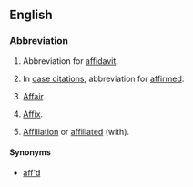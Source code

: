 ==English==

===Abbreviation===
{{head|en|abbreviation}}

# {{context|legal|lang=en}} Abbreviation for [[affidavit]].
# {{context|legal|archaic|lang=en}} In [[case citation]]s, abbreviation for [[affirmed]].
# [[affair|Affair]].
# {{context|grammar|lang=en}} [[affix|Affix]].
# [[affiliation|Affiliation]] or [[affiliated]] (with).

====Synonyms====
* {{sense|affirmed}} [[aff'd]]